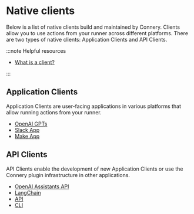 # Native clients

Below is a list of native clients build and maintained by Connery.
Clients allow you to use actions from your runner across different platforms.
There are two types of native clients: Application Clients and API Clients.

:::note Helpful resources

- [What is a client?](/docs/runner/introduction/core-concepts#client)

:::

## Application Clients

Application Clients are user-facing applications in various platforms that allow running actions from your runner.

- [OpenAI GPTs](/docs/clients/native/openai/gpt)
- [Slack App](/docs/clients/native/slack)
- [Make App](/docs/clients/native/make)

## API Clients

API Clients enable the development of new Application Clients or use the Connery plugin infrastructure in other applications.

- [OpenAI Assistants API](/docs/clients/native/openai/assistant)
- [LangChain](/docs/clients/native/langchain)
- [API](/docs/clients/native/api)
- [CLI](/docs/clients/native/api)
